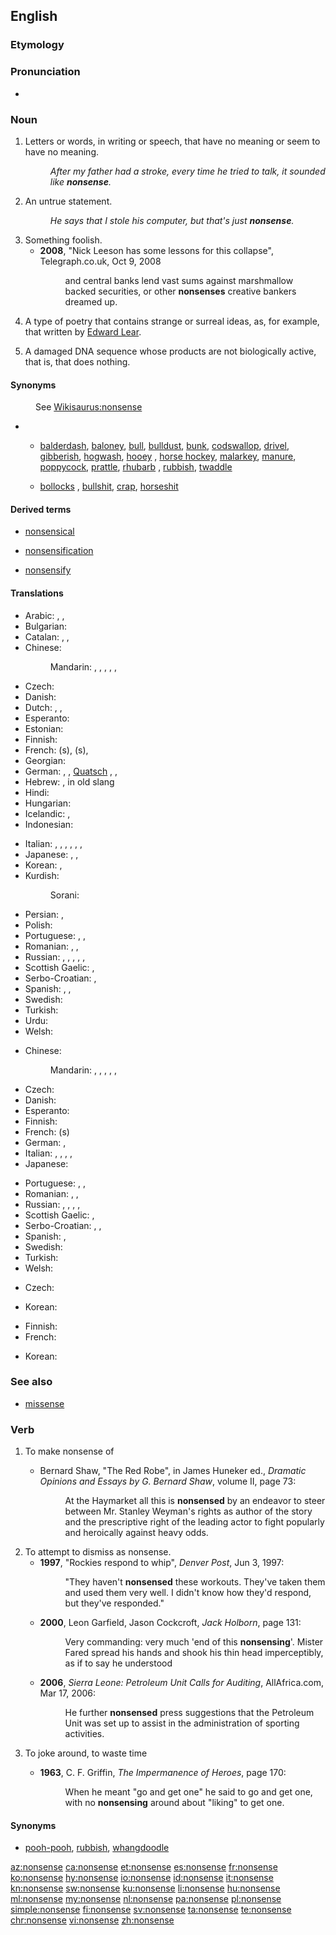 ==English==

===Etymology===
{{prefix|non|sense|lang=en}}

===Pronunciation===
* {{audio|en-us-nonsense.ogg|Audio (US)|lang=en}}

===Noun===
{{wikipedia}}
{{en-noun|-|s}}

# Letters or words, in writing or speech, that have no meaning or seem to have no meaning.
#: ''After my father had a stroke, every time he tried to talk, it sounded like '''nonsense'''.''
# An untrue statement.
#: ''He says that I stole his computer, but that's just '''nonsense'''.''
# Something foolish.
#* '''2008''', "Nick Leeson has some lessons for this collapse", Telegraph.co.uk, Oct 9, 2008
#*: and central banks lend vast sums against marshmallow backed securities, or other '''nonsenses''' creative bankers dreamed up.
# {{context|literature|lang=en}} A type of poetry that contains strange or surreal ideas, as, for example, that written by [[w:Edward Lear|Edward Lear]].
# {{context|biology|lang=en}} A damaged DNA sequence whose products are not biologically active, that is, that does nothing.

====Synonyms====
: See [[Wikisaurus:nonsense]]
* {{sense|something that lacks meaning or absurd statement}}
** {{sense|mostly [[colloquialism]]s or [[slang]]}} [[balderdash]], [[baloney]], [[bull]], [[bulldust]], [[bunk]], [[codswallop]], [[drivel]], [[gibberish]], [[hogwash]], [[hooey]] {{qualifier|US}}, [[horse hockey]], [[malarkey]], [[manure]], [[poppycock]], [[prattle]], [[rhubarb]] {{qualifier|chiefly British}}, [[rubbish]], [[twaddle]]
** {{sense|vulgar slang}} [[bollocks]] {{qualifier|British}}, [[bullshit]], [[crap]], [[horseshit]] {{qualifier|US}}

====Derived terms====
{{rel-top3|Terms derived from the noun "nonsense"}}
* [[nonsensical]]
{{rel-mid3}}
* [[nonsensification]]
{{rel-mid3}}
* [[nonsensify]]
{{rel-bottom}}

====Translations====
{{trans-top|meaningless words}}
* Arabic: {{t|ar|هراء|m|tr=huraa'}}, {{t|ar|لغو|m|tr=laghw}}, {{t|ar|تفاهة|f|tr=tafaaha}}
* Bulgarian: {{t+|bg|абсурдност|f|tr=absúrdnost}}
* Catalan: {{t|ca|bajanada|f}}, {{t|ca|bestiesa|f}}, {{t+|ca|estirabot|m}}
* Chinese:
*: Mandarin: {{t|cmn|廢話|sc=Hani}}, {{t+|cmn|废话|tr=fèihuà|sc=Hani}}, {{t+|cmn|胡說|sc=Hani}}, {{t+|cmn|胡说|tr=húshuō|sc=Hani}}, {{t|cmn|胡言|tr=húyán|sc=Hani}}, {{qualifier|vulgar}} {{t+|cmn|狗屁|tr=gǒupì|sc=Hani}}
* Czech: {{t+|cs|nesmysl|m}}
* Danish: {{t+|da|nonsens|n}}
* Dutch: {{t+|nl|nonsens|m}}, {{t+|nl|onzin|m}}, {{t+|nl|flauwekul|m}}
* Esperanto: {{t|eo|sensencaĵo}}
* Estonian: {{t|et|jamps}}
* Finnish: {{t+|fi|hölynpöly}}
* French: {{t+|fr|bêtise|f}} (s), {{t+|fr|absurdité|f}} (s),
* Georgian: {{t|ka|უაზრო|tr=uazro|sc=Geor}}
* German: {{t+|de|Blödsinn|m}}, {{t+|de|Nonsens|m}}, [[Quatsch]] {{g|m}} {{qualifier|colloquial}}, {{t+|de|Unsinn|m}},
* Hebrew: {{t|he|שטויות|tr=shtuyot}}, in old slang {{t+|he|חנטריש|tr=hantarish}}
* Hindi: {{t|hi|बकवास|f|tr=bakvās|sc=Deva}}
* Hungarian: {{t+|hu|képtelenség}}
* Icelandic: {{t+|is|rugl|n}}, {{t|is|bull|n}}
* Indonesian: {{t+|id|omong kosong}}
{{trans-mid}}
* Italian: {{t+|it|sciocchezza|f}}, {{t|it|senza senso}}, {{t|it|priva di significato}}, {{t+|it|ridicolaggine|f}}, {{t|it|a vanvera}}, {{t+|it|idiozia|f}}, {{t+|it|assurdità|f}}
* Japanese: {{t+|ja|無意味|tr=むいみ, muimi}}, {{t|ja|ナンセンス|tr=nansensu}}, {{t|ja|馬鹿げた事|tr=bakageta koto}}
* Korean: {{t|ko|어리석은 소리|tr=eoriseokeun sori}}, {{t+|ko|헛소리|tr=heotsori}}
* Kurdish:
*: Sorani: {{t|ku|قسه‌ی هیچوپوچ}}
* Persian: {{t|fa|بی‌معنی|tr=bima'ni|sc=fa-Arab}}, {{t+|fa|چرند|tr=charand|sc=fa-Arab}}
* Polish: {{t+|pl|nonsens|m}}
* Portuguese: {{t+|pt|besteira|f}}, {{t+|pt|bobagem|f}}, {{t+|pt|burrice|f}}
* Romanian: {{t+|ro|nonsens|n}}, {{t+|ro|absurditate|f}}, {{t+|ro|nonsens|alt=nonsensuri|n-p}}
* Russian: {{t+|ru|вздор|m|tr=vdor}}, {{t+|ru|ерунда|f|tr=jerundá}}, {{t+|ru|нонсенс|m|tr=nónsens}}, {{t+|ru|бессмыслица|f|tr=bessmýslica}}, {{t+|ru|ахинея|f|tr=axinéja}}, {{t+|ru|абсурд|m|tr=absúrd}}
* Scottish Gaelic: {{t|gd|sgudal|m}}, {{t|gd|amaideas|m}}
* Serbo-Croatian: {{t+|sh|besmislica|f}}, {{t+|sh|glupost|f}}
* Spanish: {{t+|es|tontería|f}}, {{t+|es|disparate|m}}, {{t+|es|parida|f}}
* Swedish: {{t+|sv|nonsens|n}}
* Turkish: {{t+|tr|saçmalık}}
* Urdu: {{t|ur|بکواس|f|tr=bakvās}}
* Welsh: {{t|cy|lol|f}}
{{trans-bottom}}

{{trans-top|untrue statement}}
* Chinese:
*: Mandarin: {{t|cmn|廢話|sc=Hani}}, {{t+|cmn|废话|tr=fèihuà|sc=Hani}}, {{t+|cmn|胡說|sc=Hani}}, {{t+|cmn|胡说|tr=húshuō|sc=Hani}}, {{t|cmn|胡言|tr=húyán|sc=Hani}}, {{t+|cmn|狗屁|tr=gǒupì|sc=Hani}} {{qualifier|vulgar}}
* Czech: {{t+|cs|nesmysl|m}}
* Danish: {{t+|da|nonsens|n}}
* Esperanto: {{t|eo|sensencaĵo}}
* Finnish: {{t+|fi|hölynpöly}}
* French: {{t+|fr|sottise|m}} (s)
* German: {{t+|de|Nonsens|m}}, {{t+|de|Unsinn|m}}
* Italian: {{t+|it|balla|f}}, {{t|it|fandonia|f}}, {{t|it|scemenza|f}}, {{t|it|fola|f}}, {{t+|it|baggianata|f}}
* Japanese: {{t+|ja|でたらめ|tr=detarame}}
{{trans-mid}}
* Portuguese: {{t+|pt|besteira|f}}, {{t+|pt|bobagem|f}}, {{t+|pt|burrice|f}}
* Romanian: {{t+|ro|nerozie|f}}, {{t|ro|nerozii|f-p}}, {{t+|ro|prostie|f}}
* Russian: {{t+|ru|вздор|m|tr=vdor}}, {{t+|ru|ерунда|f|tr=jerundá}}, {{t+|ru|нонсенс|m|tr=nónsens}}, {{t+|ru|бессмыслица|f|tr=bessmýslica}}, {{t+|ru|ахинея|f|tr=axinéja}}
* Scottish Gaelic: {{t|gd|sgudal|m}}, {{t|gd|amaideas|m}}
* Serbo-Croatian: {{t|sh|nesmisao|n}}, {{t+|sh|budalaština|f}}, {{t+|sh|neistina|f}}
* Spanish: {{t+|es|tonterías|f-p}}, {{t+|es|estupidez|f}}
* Swedish: {{t+|sv|nonsens|n}}
* Turkish: {{t+|tr|saçmalık}}
* Welsh: {{t|cy|lol|f}}
{{trans-bottom}}

{{trans-top|type of poetry}}
* Czech: {{t|cs|nonsens|m}}
{{trans-mid}}
* Korean: {{t+|ko|난센스|tr=nansenseu}}
{{trans-bottom}}

{{trans-top|damaged DNA sequence}}
* Finnish: {{t+|fi|toimimaton}} {{t+|fi|jakso}}
* French: {{t+|fr|non-sens|m}}
{{trans-mid}}
* Korean: {{t+|ko|무의미|tr=muuimi}}
{{trans-bottom}}

===See also===
* {{sense|biology}} [[missense]]

===Verb===
{{en-verb|nonsens|es}}

# To make nonsense of
#* {{ante|1909}} Bernard Shaw, "The Red Robe", in James Huneker ed., ''Dramatic Opinions and Essays by G. Bernard Shaw'', volume II, page 73:
#*: At the Haymarket all this is '''nonsensed''' by an endeavor to steer between Mr. Stanley Weyman's rights as author of the story and the prescriptive right of the leading actor to fight popularly and heroically against heavy odds.
# To attempt to dismiss as nonsense.
#* '''1997''', "Rockies respond to whip", ''Denver Post'', Jun 3, 1997:
#*: "They haven't '''nonsensed''' these workouts. They've taken them and used them very well. I didn't know how they'd respond, but they've responded."
#* '''2000''', Leon Garfield, Jason Cockcroft, ''Jack Holborn'', page 131:
#*: Very commanding: very much 'end of this '''nonsensing''''. Mister Fared spread his hands and shook his thin head imperceptibly, as if to say he understood
#* '''2006''', ''Sierra Leone: Petroleum Unit Calls for Auditing'', AllAfrica.com, Mar 17, 2006:
#*: He further '''nonsensed''' press suggestions that the Petroleum Unit was set up to assist in the administration of sporting activities.
# {{context|intransitive|lang=en}} To joke around, to waste time
#* '''1963''', C. F. Griffin, ''The Impermanence of Heroes'', page 170:
#*: When he meant "go and get one" he said to go and get one, with no '''nonsensing''' around about "liking" to get one.

====Synonyms====
* [[pooh-pooh]], [[rubbish]], [[whangdoodle]]

[[az:nonsense]]
[[ca:nonsense]]
[[et:nonsense]]
[[es:nonsense]]
[[fr:nonsense]]
[[ko:nonsense]]
[[hy:nonsense]]
[[io:nonsense]]
[[id:nonsense]]
[[it:nonsense]]
[[kn:nonsense]]
[[sw:nonsense]]
[[ku:nonsense]]
[[li:nonsense]]
[[hu:nonsense]]
[[ml:nonsense]]
[[my:nonsense]]
[[nl:nonsense]]
[[pa:nonsense]]
[[pl:nonsense]]
[[simple:nonsense]]
[[fi:nonsense]]
[[sv:nonsense]]
[[ta:nonsense]]
[[te:nonsense]]
[[chr:nonsense]]
[[vi:nonsense]]
[[zh:nonsense]]